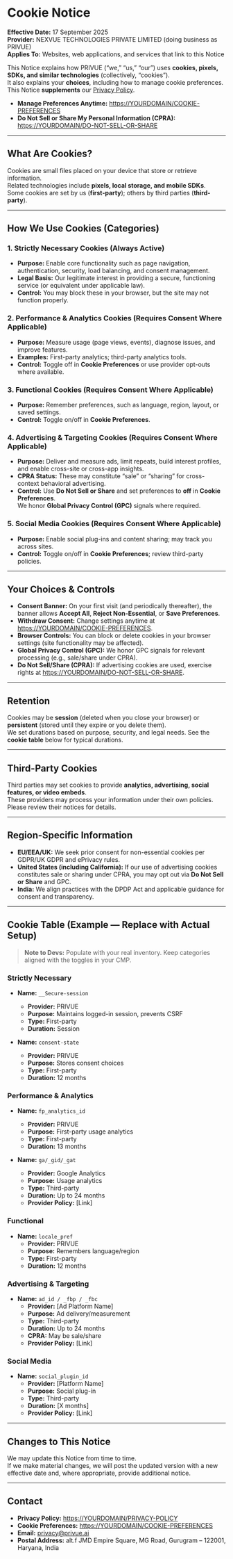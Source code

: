 # Cookie Notice

**Effective Date:** 17 September 2025  
**Provider:** NEXVUE TECHNOLOGIES PRIVATE LIMITED (doing business as PRIVUE)  
**Applies To:** Websites, web applications, and services that link to this Notice  

This Notice explains how PRIVUE (“we,” “us,” “our”) uses **cookies, pixels, SDKs, and similar technologies** (collectively, “cookies”).  
It also explains your **choices**, including how to manage cookie preferences.  
This Notice **supplements** our [Privacy Policy](https://YOURDOMAIN/PRIVACY-POLICY).  

- **Manage Preferences Anytime:** [https://YOURDOMAIN/COOKIE-PREFERENCES](https://YOURDOMAIN/COOKIE-PREFERENCES)  
- **Do Not Sell or Share My Personal Information (CPRA):** [https://YOURDOMAIN/DO-NOT-SELL-OR-SHARE](https://YOURDOMAIN/DO-NOT-SELL-OR-SHARE)  

---

## What Are Cookies?  

Cookies are small files placed on your device that store or retrieve information.  
Related technologies include **pixels, local storage, and mobile SDKs**.  
Some cookies are set by us (**first-party**); others by third parties (**third-party**).  

---

## How We Use Cookies (Categories)  

### 1. Strictly Necessary Cookies (Always Active)  
- **Purpose:** Enable core functionality such as page navigation, authentication, security, load balancing, and consent management.  
- **Legal Basis:** Our legitimate interest in providing a secure, functioning service (or equivalent under applicable law).  
- **Control:** You may block these in your browser, but the site may not function properly.  

### 2. Performance & Analytics Cookies (Requires Consent Where Applicable)  
- **Purpose:** Measure usage (page views, events), diagnose issues, and improve features.  
- **Examples:** First-party analytics; third-party analytics tools.  
- **Control:** Toggle off in **Cookie Preferences** or use provider opt-outs where available.  

### 3. Functional Cookies (Requires Consent Where Applicable)  
- **Purpose:** Remember preferences, such as language, region, layout, or saved settings.  
- **Control:** Toggle on/off in **Cookie Preferences**.  

### 4. Advertising & Targeting Cookies (Requires Consent Where Applicable)  
- **Purpose:** Deliver and measure ads, limit repeats, build interest profiles, and enable cross-site or cross-app insights.  
- **CPRA Status:** These may constitute “sale” or “sharing” for cross-context behavioral advertising.  
- **Control:** Use **Do Not Sell or Share** and set preferences to **off** in **Cookie Preferences**.  
  We honor **Global Privacy Control (GPC)** signals where required.  

### 5. Social Media Cookies (Requires Consent Where Applicable)  
- **Purpose:** Enable social plug-ins and content sharing; may track you across sites.  
- **Control:** Toggle on/off in **Cookie Preferences**; review third-party policies.  

---

## Your Choices & Controls  

- **Consent Banner:** On your first visit (and periodically thereafter), the banner allows **Accept All**, **Reject Non-Essential**, or **Save Preferences**.  
- **Withdraw Consent:** Change settings anytime at [https://YOURDOMAIN/COOKIE-PREFERENCES](https://YOURDOMAIN/COOKIE-PREFERENCES).  
- **Browser Controls:** You can block or delete cookies in your browser settings (site functionality may be affected).  
- **Global Privacy Control (GPC):** We honor GPC signals for relevant processing (e.g., sale/share under CPRA).  
- **Do Not Sell/Share (CPRA):** If advertising cookies are used, exercise rights at [https://YOURDOMAIN/DO-NOT-SELL-OR-SHARE](https://YOURDOMAIN/DO-NOT-SELL-OR-SHARE).  

---

## Retention  

Cookies may be **session** (deleted when you close your browser) or **persistent** (stored until they expire or you delete them).  
We set durations based on purpose, security, and legal needs. See the **cookie table** below for typical durations.  

---

## Third-Party Cookies  

Third parties may set cookies to provide **analytics, advertising, social features, or video embeds**.  
These providers may process your information under their own policies. Please review their notices for details.  

---

## Region-Specific Information  

- **EU/EEA/UK:** We seek prior consent for non-essential cookies per GDPR/UK GDPR and ePrivacy rules.  
- **United States (including California):** If our use of advertising cookies constitutes sale or sharing under CPRA, you may opt out via **Do Not Sell or Share** and GPC.  
- **India:** We align practices with the DPDP Act and applicable guidance for consent and transparency.  

---

## Cookie Table (Example — Replace with Actual Setup)  

> **Note to Devs:** Populate with your real inventory. Keep categories aligned with the toggles in your CMP.  

### Strictly Necessary  
- **Name:** `__Secure-session`  
  - **Provider:** PRIVUE  
  - **Purpose:** Maintains logged-in session, prevents CSRF  
  - **Type:** First-party  
  - **Duration:** Session  

- **Name:** `consent-state`  
  - **Provider:** PRIVUE  
  - **Purpose:** Stores consent choices  
  - **Type:** First-party  
  - **Duration:** 12 months  

### Performance & Analytics  
- **Name:** `fp_analytics_id`  
  - **Provider:** PRIVUE  
  - **Purpose:** First-party usage analytics  
  - **Type:** First-party  
  - **Duration:** 13 months  

- **Name:** `ga/_gid/_gat`  
  - **Provider:** Google Analytics  
  - **Purpose:** Usage analytics  
  - **Type:** Third-party  
  - **Duration:** Up to 24 months  
  - **Provider Policy:** [Link]  

### Functional  
- **Name:** `locale_pref`  
  - **Provider:** PRIVUE  
  - **Purpose:** Remembers language/region  
  - **Type:** First-party  
  - **Duration:** 12 months  

### Advertising & Targeting  
- **Name:** `ad_id / _fbp / _fbc`  
  - **Provider:** [Ad Platform Name]  
  - **Purpose:** Ad delivery/measurement  
  - **Type:** Third-party  
  - **Duration:** Up to 24 months  
  - **CPRA:** May be sale/share  
  - **Provider Policy:** [Link]  

### Social Media  
- **Name:** `social_plugin_id`  
  - **Provider:** [Platform Name]  
  - **Purpose:** Social plug-in  
  - **Type:** Third-party  
  - **Duration:** [X months]  
  - **Provider Policy:** [Link]  

---

## Changes to This Notice  

We may update this Notice from time to time.  
If we make material changes, we will post the updated version with a new effective date and, where appropriate, provide additional notice.  

---

## Contact  

- **Privacy Policy:** [https://YOURDOMAIN/PRIVACY-POLICY](https://YOURDOMAIN/PRIVACY-POLICY)  
- **Cookie Preferences:** [https://YOURDOMAIN/COOKIE-PREFERENCES](https://YOURDOMAIN/COOKIE-PREFERENCES)  
- **Email:** privacy@privue.ai  
- **Postal Address:** alt.f JMD Empire Square, MG Road, Gurugram – 122001, Haryana, India  
